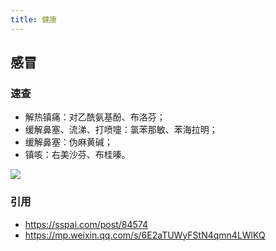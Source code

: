 ```yaml
---
title: 健康
---
```


## 感冒

### 速查
- 解热镇痛：对乙酰氨基酚、布洛芬；
- 缓解鼻塞、流涕、打喷嚏：氯苯那敏、苯海拉明；
- 缓解鼻塞：伪麻黄碱；
- 镇咳：右美沙芬、布桂嗪。

![](medicine-for-colds.png)
### 引用
- https://sspai.com/post/84574
- https://mp.weixin.qq.com/s/6E2aTUWyFStN4qmn4LWlKQ
